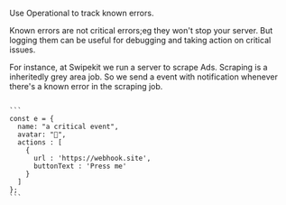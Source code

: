 

Use Operational to track known errors.

Known errors are not critical errors;eg they won't stop your server. But logging them can be useful for debugging and taking action on critical issues.

For instance, at Swipekit we run a server to scrape Ads. Scraping is a inheritedly grey area job. So we send a event with notification whenever there's a known error in the scraping job.


<CodeWrap client:only>
<div slot="default">
<Item client:only
  item={{
    name: "scraping error",
    avatar: "🤖",
    createdAt: "2021-03-03",
    type : "rows",
    content : [
      {
        label : 'Ad ID',
        content : '178732529353'
      },
    ]
  }}
></Item>
</div>
<div slot="node">
<Code client:only>
```
const e = {
  name: "a critical event",
  avatar: "🤖",
  actions : [
    {
      url : 'https://webhook.site',
      buttonText : 'Press me'
    }
  ]
};
```
</Code>
</div>
</CodeWrap>
